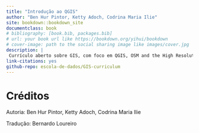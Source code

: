 ```yaml
--- 
title: "Introdução ao QGIS"
author: "Ben Hur Pintor, Ketty Adoch, Codrina Maria Ilie"
site: bookdown::bookdown_site
documentclass: book
# bibliography: [book.bib, packages.bib]
# url: your book url like https://bookdown.org/yihui/bookdown
# cover-image: path to the social sharing image like images/cover.jpg
description: |
 Currículo aberto sobre GIS, com foco em QGIS, OSM and the High Resolution Settlement Layer Data 
link-citations: yes
github-repo: escola-de-dados/GIS-curriculum
---
```


# Créditos

Autoria: Ben Hur Pintor, Ketty Adoch, Codrina Maria Ilie

Tradução: Bernardo Loureiro